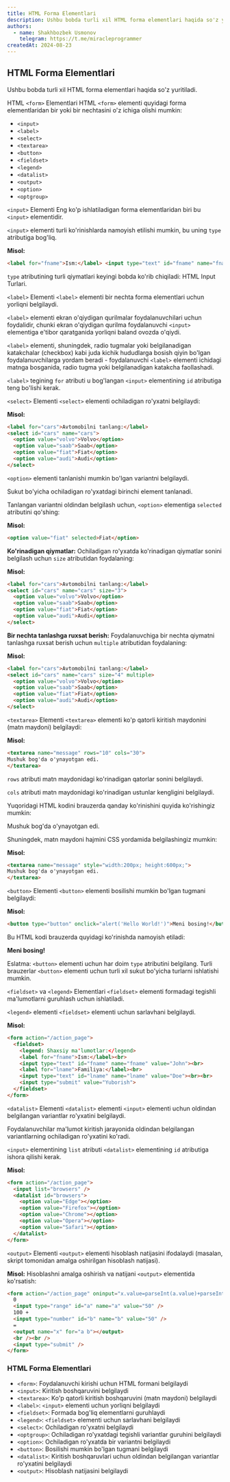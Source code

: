 ```yaml
---
title: HTML Forma Elementlari
description: Ushbu bobda turli xil HTML forma elementlari haqida so'z yuritiladi.
authors:
  - name: Shakhbozbek Usmonov
    telegram: https://t.me/miracleprogrammer
createdAt: 2024-08-23
---
```


## HTML Forma Elementlari

Ushbu bobda turli xil HTML forma elementlari haqida so'z yuritiladi.

HTML `<form>` Elementlari
HTML `<form>` elementi quyidagi forma elementlaridan bir yoki bir nechtasini o'z ichiga olishi mumkin:

- `<input>`
- `<label>`
- `<select>`
- `<textarea>`
- `<button>`
- `<fieldset>`
- `<legend>`
- `<datalist>`
- `<output>`
- `<option>`
- `<optgroup>`

`<input>` Elementi
Eng ko'p ishlatiladigan forma elementlaridan biri bu `<input>` elementidir.

`<input>` elementi turli ko'rinishlarda namoyish etilishi mumkin, bu uning `type` atributiga bog'liq.

**Misol:**

```html
<label for="fname">Ism:</label> <input type="text" id="fname" name="fname" />
```

`type` atributining turli qiymatlari keyingi bobda ko'rib chiqiladi: HTML Input Turlari.

`<label>` Elementi
`<label>` elementi bir nechta forma elementlari uchun yorliqni belgilaydi.

`<label>` elementi ekran o'qiydigan qurilmalar foydalanuvchilari uchun foydalidir, chunki ekran o'qiydigan qurilma foydalanuvchi `<input>` elementiga e'tibor qaratganida yorliqni baland ovozda o'qiydi.

`<label>` elementi, shuningdek, radio tugmalar yoki belgilanadigan katakchalar (checkbox) kabi juda kichik hududlarga bosish qiyin bo'lgan foydalanuvchilarga yordam beradi - foydalanuvchi `<label>` elementi ichidagi matnga bosganida, radio tugma yoki belgilanadigan katakcha faollashadi.

`<label>` tegining `for` atributi u bog'langan `<input>` elementining `id` atributiga teng bo'lishi kerak.

`<select>` Elementi
`<select>` elementi ochiladigan ro'yxatni belgilaydi:

**Misol:**

```html
<label for="cars">Avtomobilni tanlang:</label>
<select id="cars" name="cars">
  <option value="volvo">Volvo</option>
  <option value="saab">Saab</option>
  <option value="fiat">Fiat</option>
  <option value="audi">Audi</option>
</select>
```

`<option>` elementi tanlanishi mumkin bo'lgan variantni belgilaydi.

Sukut bo'yicha ochiladigan ro'yxatdagi birinchi element tanlanadi.

Tanlangan variantni oldindan belgilash uchun, `<option>` elementiga `selected` atributini qo'shing:

**Misol:**

```html
<option value="fiat" selected>Fiat</option>
```

**Ko'rinadigan qiymatlar:**
Ochiladigan ro'yxatda ko'rinadigan qiymatlar sonini belgilash uchun `size` atributidan foydalaning:

**Misol:**

```html
<label for="cars">Avtomobilni tanlang:</label>
<select id="cars" name="cars" size="3">
  <option value="volvo">Volvo</option>
  <option value="saab">Saab</option>
  <option value="fiat">Fiat</option>
  <option value="audi">Audi</option>
</select>
```

**Bir nechta tanlashga ruxsat berish:**
Foydalanuvchiga bir nechta qiymatni tanlashga ruxsat berish uchun `multiple` atributidan foydalaning:

**Misol:**

```html
<label for="cars">Avtomobilni tanlang:</label>
<select id="cars" name="cars" size="4" multiple>
  <option value="volvo">Volvo</option>
  <option value="saab">Saab</option>
  <option value="fiat">Fiat</option>
  <option value="audi">Audi</option>
</select>
```

`<textarea>` Elementi
`<textarea>` elementi ko'p qatorli kiritish maydonini (matn maydoni) belgilaydi:

**Misol:**

```html
<textarea name="message" rows="10" cols="30">
Mushuk bog'da o'ynayotgan edi.
</textarea>
```

`rows` atributi matn maydonidagi ko'rinadigan qatorlar sonini belgilaydi.

`cols` atributi matn maydonidagi ko'rinadigan ustunlar kengligini belgilaydi.

Yuqoridagi HTML kodini brauzerda qanday ko'rinishini quyida ko'rishingiz mumkin:

Mushuk bog'da o'ynayotgan edi.

Shuningdek, matn maydoni hajmini CSS yordamida belgilashingiz mumkin:

**Misol:**

```html
<textarea name="message" style="width:200px; height:600px;">
Mushuk bog'da o'ynayotgan edi.
</textarea>
```

`<button>` Elementi
`<button>` elementi bosilishi mumkin bo'lgan tugmani belgilaydi:

**Misol:**

```html
<button type="button" onclick="alert('Hello World!')">Meni bosing!</button>
```

Bu HTML kodi brauzerda quyidagi ko'rinishda namoyish etiladi:

**Meni bosing!**

Eslatma: `<button>` elementi uchun har doim `type` atributini belgilang. Turli brauzerlar `<button>` elementi uchun turli xil sukut bo'yicha turlarni ishlatishi mumkin.

`<fieldset>` va `<legend>` Elementlari
`<fieldset>` elementi formadagi tegishli ma'lumotlarni guruhlash uchun ishlatiladi.

`<legend>` elementi `<fieldset>` elementi uchun sarlavhani belgilaydi.

**Misol:**

```html
<form action="/action_page">
  <fieldset>
    <legend: Shaxsiy ma'lumotlar:</legend>
    <label for="fname">Ism:</label><br>
    <input type="text" id="fname" name="fname" value="John"><br>
    <label for="lname">Familiya:</label><br>
    <input type="text" id="lname" name="lname" value="Doe"><br><br>
    <input type="submit" value="Yuborish">
  </fieldset>
</form>
```

`<datalist>` Elementi
`<datalist>` elementi `<input>` elementi uchun oldindan belgilangan variantlar ro'yxatini belgilaydi.

Foydalanuvchilar ma'lumot kiritish jarayonida oldindan belgilangan variantlarning ochiladigan ro'yxatini ko'radi.

`<input>` elementining `list` atributi `<datalist>` elementining `id` atributiga ishora qilishi kerak.

**Misol:**

```html
<form action="/action_page">
  <input list="browsers" />
  <datalist id="browsers">
    <option value="Edge"></option>
    <option value="Firefox"></option>
    <option value="Chrome"></option>
    <option value="Opera"></option>
    <option value="Safari"></option>
  </datalist>
</form>
```

`<output>` Elementi
`<output>` elementi hisoblash natijasini ifodalaydi (masalan, skript tomonidan amalga oshirilgan hisoblash natijasi).

**Misol:**
Hisoblashni amalga oshirish va natijani `<output>` elementida ko'rsatish:

```html
<form action="/action_page" oninput="x.value=parseInt(a.value)+parseInt(b.value)">
  0
  <input type="range" id="a" name="a" value="50" />
  100 +
  <input type="number" id="b" name="b" value="50" />
  =
  <output name="x" for="a b"></output>
  <br /><br />
  <input type="submit" />
</form>
```

### HTML Forma Elementlari

- `<form>`: Foydalanuvchi kirishi uchun HTML formani belgilaydi
- `<input>`: Kiritish boshqaruvini belgilaydi
- `<textarea>`: Ko'p qatorli kiritish boshqaruvini (matn maydoni) belgilaydi
- `<label>`: `<input>` elementi uchun yorliqni belgilaydi
- `<fieldset>`: Formada bog'liq elementlarni guruhlaydi
- `<legend>`: `<fieldset>` elementi uchun sarlavhani belgilaydi
- `<select>`: Ochiladigan ro'yxatni belgilaydi
- `<optgroup>`: Ochiladigan ro'yxatdagi tegishli variantlar guruhini belgilaydi
- `<option>`: Ochiladigan ro'yxatda bir variantni belgilaydi
- `<button>`: Bosilishi mumkin bo'lgan tugmani belgilaydi
- `<datalist>`: Kiritish boshqaruvlari uchun oldindan belgilangan variantlar ro'yxatini belgilaydi
- `<output>`: Hisoblash natijasini belgilaydi
